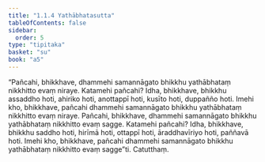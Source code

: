 ```yaml
---
title: "1.1.4 Yathābhatasutta"
tableOfContents: false
sidebar:
  order: 5
type: "tipitaka"
basket: "su"
book: "a5"
---
```



<DynamicBreadcrumb />

<Division number="4" book="a5" bookNo="16" page="3">

<Paragraph number="17" book="a5">
“Pañcahi, bhikkhave, dhammehi samannāgato bhikkhu yathābhataṃ nikkhitto evaṃ niraye. Katamehi pañcahi? Idha, bhikkhave, bhikkhu assaddho hoti, ahiriko hoti, anottappī hoti, kusīto hoti, duppañño hoti. Imehi kho, bhikkhave, pañcahi dhammehi samannāgato bhikkhu yathābhataṃ nikkhitto evaṃ niraye.
</Paragraph>

<Paragraph number="18" book="a5">
Pañcahi, bhikkhave, dhammehi samannāgato bhikkhu yathābhataṃ nikkhitto evaṃ sagge. Katamehi pañcahi? Idha, bhikkhave, bhikkhu saddho hoti, hirīmā hoti, ottappī hoti, āraddhavīriyo hoti, paññavā hoti. Imehi kho, bhikkhave, pañcahi dhammehi samannāgato bhikkhu yathābhataṃ nikkhitto evaṃ sagge”ti.

</Paragraph>
</Division>

<Paragraph number="19" type="center" book="a5">
Catutthaṃ.
</Paragraph>